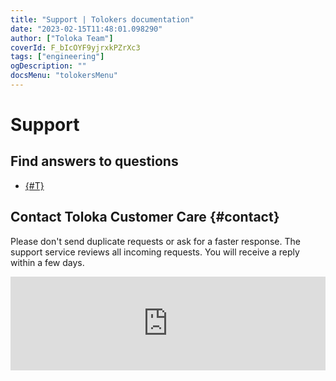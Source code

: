 ```yaml
---
title: "Support | Tolokers documentation"
date: "2023-02-15T11:48:01.098290"
author: ["Toloka Team"]
coverId: F_bIcOYF9yjrxkPZrXc3
tags: ["engineering"]
ogDescription: ""
docsMenu: "tolokersMenu"
---
```


# Support

## Find answers to questions

- [{#T}](/docs-new/tolokers/troubleshooting)

## Contact Toloka Customer Care {#contact}

<Note mode="note" title="Note">

Please don't send duplicate requests or ask for a faster response. The support service reviews all incoming requests. You will receive a reply within a few days.

</Note>

<iframe width="100%" frameborder="0" src="https://forms.yandex.com/surveys/13464611.aae9597a9c66c630f2b7810fbddb942128830095/?lang=en&iframe=1&service=toloka-ai" id="registration"></iframe>